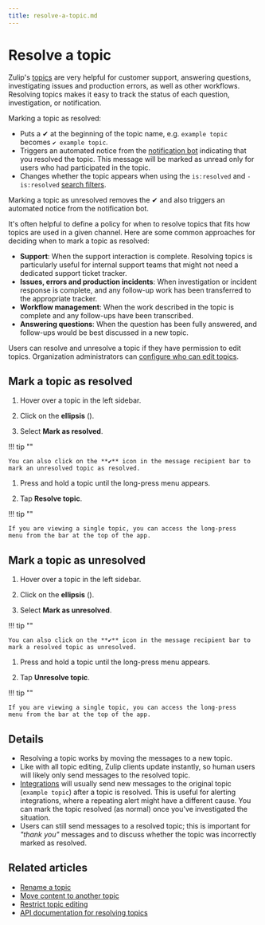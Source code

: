 ```yaml
---
title: resolve-a-topic.md
---
```


# Resolve a topic

Zulip's [topics](/help/introduction-to-topics) are very
helpful for customer support, answering questions, investigating
issues and production errors, as well as other workflows.
Resolving topics makes it easy to track the status of each question,
investigation, or notification.

Marking a topic as resolved:

* Puts a ✔ at the beginning of the topic name, e.g. `example topic`
  becomes `✔ example topic`.
* Triggers an automated notice from the [notification
  bot](/help/configure-automated-notices) indicating that
  you resolved the topic. This message will be marked as unread
  only for users who had participated in the topic.
* Changes whether the topic appears when using the `is:resolved` and
  `-is:resolved` [search filters](/help/search-for-messages#search-filters).

Marking a topic as unresolved removes the ✔ and also triggers an
automated notice from the notification bot.

It's often helpful to define a policy for when to resolve topics that
fits how topics are used in a given channel. Here are some common
approaches for deciding when to mark a topic as resolved:

* **Support**: When the support interaction is complete. Resolving
  topics is particularly useful for internal support teams that might
  not need a dedicated support ticket tracker.
* **Issues, errors and production incidents**: When investigation or
  incident response is complete, and any follow-up work has been
  transferred to the appropriate tracker.
* **Workflow management**: When the work described in the topic is
  complete and any follow-ups have been transcribed.
* **Answering questions**: When the question has been fully answered,
  and follow-ups would be best discussed in a new topic.

Users can resolve and unresolve a topic if they have permission to edit
topics. Organization administrators can [configure who can edit
topics](/help/restrict-moving-messages).

## Mark a topic as resolved

<Tabs>
<TabItem label="desktop-web">

1. Hover over a topic in the left sidebar.

1. Click on the **ellipsis** (<i class="zulip-icon zulip-icon-more-vertical"></i>).




1. Select **Mark as resolved**.

!!! tip ""

    You can also click on the **✔** icon in the message recipient bar to
    mark an unresolved topic as resolved.

</TabItem>
<TabItem label="mobile">

1. Press and hold a topic until the long-press menu appears.




1. Tap **Resolve topic**.


!!! tip ""

    If you are viewing a single topic, you can access the long-press
    menu from the bar at the top of the app.

</TabItem>
</Tabs>

## Mark a topic as unresolved

<Tabs>
<TabItem label="desktop-web">

1. Hover over a topic in the left sidebar.

1. Click on the **ellipsis** (<i class="zulip-icon zulip-icon-more-vertical"></i>).




1. Select **Mark as unresolved**.

!!! tip ""

    You can also click on the **✔** icon in the message recipient bar to
    mark a resolved topic as unresolved.

</TabItem>
<TabItem label="mobile">

1. Press and hold a topic until the long-press menu appears.




1. Tap **Unresolve topic**.


!!! tip ""

    If you are viewing a single topic, you can access the long-press
    menu from the bar at the top of the app.

</TabItem>
</Tabs>

## Details

* Resolving a topic works by moving the messages to a new topic.
* Like with all topic editing, Zulip clients update instantly, so
  human users will likely only send messages to the resolved topic.
* [Integrations](/integrations/) will usually send new messages to the
  original topic (`example topic`) after a topic is resolved. This is
  useful for alerting integrations, where a repeating alert might have a
  different cause. You can mark the topic resolved (as normal) once
  you've investigated the situation.
* Users can still send messages to a resolved topic; this
  is important for _"thank you"_ messages and to discuss whether
  the topic was incorrectly marked as resolved.

## Related articles

* [Rename a topic](/help/rename-a-topic)
* [Move content to another topic](/help/move-content-to-another-topic)
* [Restrict topic editing](/help/restrict-moving-messages)
* [API documentation for resolving topics](/api/update-message)


